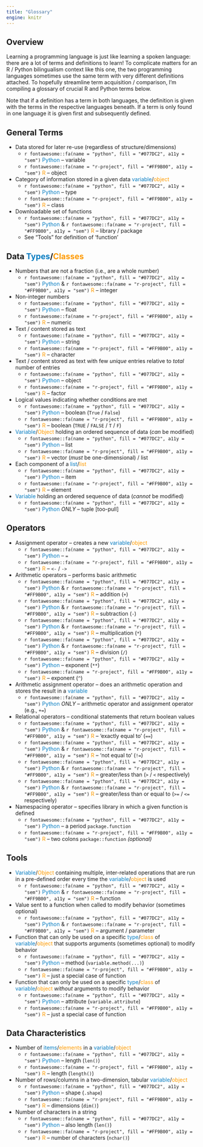 ```yaml
---
title: "Glossary"
engine: knitr
---
```


## Overview

Learning a programming language is just like learning a spoken language: there are a lot of terms and definitions to learn! To complicate matters for an R / Python bilingualism context like this one, the two programming languages sometimes use the same term with very different definitions attached. To hopefully streamline term acquisition / comparison, I'm compiling a glossary of crucial R and Python terms below.

Note that if a definition has a term in both languages, the definition is given with the terms in the respective languages beneath. If a term is only found in one language it is given first and subsequently defined.

## General Terms

- Data stored for later re-use (regardless of structure/dimensions)
    - `r fontawesome::fa(name = "python", fill = "#077DC2", a11y = "sem")` <span style="color:#077DC2">Python</span> -- variable
    -  `r fontawesome::fa(name = "r-project", fill = "#FF9B00", a11y = "sem")` <span style="color:#FF9B00">R</span> -- object

- Category of information stored in a given data <span style="color:#077DC2">variable</span>/<span style="color:#FF9B00">object</span>
    - `r fontawesome::fa(name = "python", fill = "#077DC2", a11y = "sem")` <span style="color:#077DC2">Python</span> -- type
    -  `r fontawesome::fa(name = "r-project", fill = "#FF9B00", a11y = "sem")` <span style="color:#FF9B00">R</span> -- class

- Downloadable set of functions
    - `r fontawesome::fa(name = "python", fill = "#077DC2", a11y = "sem")` <span style="color:#077DC2">Python</span> & `r fontawesome::fa(name = "r-project", fill = "#FF9B00", a11y = "sem")` <span style="color:#FF9B00">R</span> -- library / package
    - See "Tools" for definition of 'function'

## Data <span style="color:#077DC2">Types</span>/<span style="color:#FF9B00">Classes</span>

- Numbers that are not a fraction (i.e., are a whole number)
    - `r fontawesome::fa(name = "python", fill = "#077DC2", a11y = "sem")` <span style="color:#077DC2">Python</span> & `r fontawesome::fa(name = "r-project", fill = "#FF9B00", a11y = "sem")` <span style="color:#FF9B00">R</span> -- integer

- Non-integer numbers
    - `r fontawesome::fa(name = "python", fill = "#077DC2", a11y = "sem")` <span style="color:#077DC2">Python</span> -- float
    -  `r fontawesome::fa(name = "r-project", fill = "#FF9B00", a11y = "sem")` <span style="color:#FF9B00">R</span> -- numeric

- Text / content stored as text
    - `r fontawesome::fa(name = "python", fill = "#077DC2", a11y = "sem")` <span style="color:#077DC2">Python</span> -- string
    -  `r fontawesome::fa(name = "r-project", fill = "#FF9B00", a11y = "sem")` <span style="color:#FF9B00">R</span> -- character

- Text / content stored as text with few _unique_ entries relative to _total_ number of entries
    - `r fontawesome::fa(name = "python", fill = "#077DC2", a11y = "sem")` <span style="color:#077DC2">Python</span> -- object
    -  `r fontawesome::fa(name = "r-project", fill = "#FF9B00", a11y = "sem")` <span style="color:#FF9B00">R</span> -- factor

- Logical values indicating whether conditions are met
    - `r fontawesome::fa(name = "python", fill = "#077DC2", a11y = "sem")` <span style="color:#077DC2">Python</span> -- boolean (`True` / `False`)
    -  `r fontawesome::fa(name = "r-project", fill = "#FF9B00", a11y = "sem")` <span style="color:#FF9B00">R</span> -- boolean (`TRUE` / `FALSE` / `T` / `F`)

- <span style="color:#077DC2">Variable</span>/<span style="color:#FF9B00">Object</span> holding an ordered sequence of data (_can_ be modified)
   - `r fontawesome::fa(name = "python", fill = "#077DC2", a11y = "sem")` <span style="color:#077DC2">Python</span> -- list
    -  `r fontawesome::fa(name = "r-project", fill = "#FF9B00", a11y = "sem")` <span style="color:#FF9B00">R</span> -- vector (_must_ be one-dimensional) / list

- Each component of a <span style="color:#077DC2">list</span>/<span style="color:#FF9B00">list</span>
   - `r fontawesome::fa(name = "python", fill = "#077DC2", a11y = "sem")` <span style="color:#077DC2">Python</span> -- item
    -  `r fontawesome::fa(name = "r-project", fill = "#FF9B00", a11y = "sem")` <span style="color:#FF9B00">R</span> -- element

- <span style="color:#077DC2">Variable</span> holding an ordered sequence of data (_cannot_ be modified)
   - `r fontawesome::fa(name = "python", fill = "#077DC2", a11y = "sem")` <span style="color:#077DC2">Python</span> _ONLY_ -- tuple [too-pull]

## Operators

- Assignment operator -- creates a new <span style="color:#077DC2">variable</span>/<span style="color:#FF9B00">object</span>
    - `r fontawesome::fa(name = "python", fill = "#077DC2", a11y = "sem")` <span style="color:#077DC2">Python</span> -- `=`
    -  `r fontawesome::fa(name = "r-project", fill = "#FF9B00", a11y = "sem")` <span style="color:#FF9B00">R</span> -- `<-` / `->`

- Arithmetic operators -- performs basic arithmetic
    - `r fontawesome::fa(name = "python", fill = "#077DC2", a11y = "sem")` <span style="color:#077DC2">Python</span> & `r fontawesome::fa(name = "r-project", fill = "#FF9B00", a11y = "sem")` <span style="color:#FF9B00">R</span> -- addition (`+`)
    - `r fontawesome::fa(name = "python", fill = "#077DC2", a11y = "sem")` <span style="color:#077DC2">Python</span> & `r fontawesome::fa(name = "r-project", fill = "#FF9B00", a11y = "sem")` <span style="color:#FF9B00">R</span> -- subtraction (`-`)
    - `r fontawesome::fa(name = "python", fill = "#077DC2", a11y = "sem")` <span style="color:#077DC2">Python</span> & `r fontawesome::fa(name = "r-project", fill = "#FF9B00", a11y = "sem")` <span style="color:#FF9B00">R</span> -- multiplication (`*`)
    - `r fontawesome::fa(name = "python", fill = "#077DC2", a11y = "sem")` <span style="color:#077DC2">Python</span> & `r fontawesome::fa(name = "r-project", fill = "#FF9B00", a11y = "sem")` <span style="color:#FF9B00">R</span> -- division (`/`)
    - `r fontawesome::fa(name = "python", fill = "#077DC2", a11y = "sem")` <span style="color:#077DC2">Python</span> -- exponent (`**`)
    -  `r fontawesome::fa(name = "r-project", fill = "#FF9B00", a11y = "sem")` <span style="color:#FF9B00">R</span> -- exponent (`^`)

- Arithmetic assignment operator -- does an arithmetic operation and stores the result in a <span style="color:#077DC2">variable</span>
    - `r fontawesome::fa(name = "python", fill = "#077DC2", a11y = "sem")` <span style="color:#077DC2">Python</span> _ONLY_ -- arithmetic operator and assignment operator (e.g., `+=`)

- Relational operators -- conditional statements that return boolean values
    - `r fontawesome::fa(name = "python", fill = "#077DC2", a11y = "sem")` <span style="color:#077DC2">Python</span> & `r fontawesome::fa(name = "r-project", fill = "#FF9B00", a11y = "sem")` <span style="color:#FF9B00">R</span> -- 'exactly equal to' (`==`)
    - `r fontawesome::fa(name = "python", fill = "#077DC2", a11y = "sem")` <span style="color:#077DC2">Python</span> & `r fontawesome::fa(name = "r-project", fill = "#FF9B00", a11y = "sem")` <span style="color:#FF9B00">R</span> -- 'not equal to' (`!=`)
    - `r fontawesome::fa(name = "python", fill = "#077DC2", a11y = "sem")` <span style="color:#077DC2">Python</span> & `r fontawesome::fa(name = "r-project", fill = "#FF9B00", a11y = "sem")` <span style="color:#FF9B00">R</span> -- greater/less than (`>` / `<` respectively)
    - `r fontawesome::fa(name = "python", fill = "#077DC2", a11y = "sem")` <span style="color:#077DC2">Python</span> & `r fontawesome::fa(name = "r-project", fill = "#FF9B00", a11y = "sem")` <span style="color:#FF9B00">R</span> -- greater/less than or equal to (`>=` / `<=` respectively)

- Namespacing operator -- specifies library in which a given function is defined
    - `r fontawesome::fa(name = "python", fill = "#077DC2", a11y = "sem")` <span style="color:#077DC2">Python</span> -- a period `package.function`
    -  `r fontawesome::fa(name = "r-project", fill = "#FF9B00", a11y = "sem")` <span style="color:#FF9B00">R</span> -- two colons `package::function` _(optional)_

## Tools

- <span style="color:#077DC2">Variable</span>/<span style="color:#FF9B00">Object</span> containing multiple, inter-related operations that are run in a pre-defined order every time the <span style="color:#077DC2">variable</span>/<span style="color:#FF9B00">object</span> is used
    - `r fontawesome::fa(name = "python", fill = "#077DC2", a11y = "sem")` <span style="color:#077DC2">Python</span> & `r fontawesome::fa(name = "r-project", fill = "#FF9B00", a11y = "sem")` <span style="color:#FF9B00">R</span> -- function

- Value sent to a function when called to modify behavior (sometimes optional)
    - `r fontawesome::fa(name = "python", fill = "#077DC2", a11y = "sem")` <span style="color:#077DC2">Python</span> & `r fontawesome::fa(name = "r-project", fill = "#FF9B00", a11y = "sem")` <span style="color:#FF9B00">R</span> -- argument / parameter

- Function that can only be used on a specific <span style="color:#077DC2">type</span>/<span style="color:#FF9B00">class</span> of <span style="color:#077DC2">variable</span>/<span style="color:#FF9B00">object</span> that supports arguments (sometimes optional) to modify behavior
    - `r fontawesome::fa(name = "python", fill = "#077DC2", a11y = "sem")` <span style="color:#077DC2">Python</span> -- method (`variable.method(...)`)
    -  `r fontawesome::fa(name = "r-project", fill = "#FF9B00", a11y = "sem")` <span style="color:#FF9B00">R</span> -- just a special case of function

- Function that can only be used on a specific <span style="color:#077DC2">type</span>/<span style="color:#FF9B00">class</span> of <span style="color:#077DC2">variable</span>/<span style="color:#FF9B00">object</span> _without_ arguments to modify behavior
    - `r fontawesome::fa(name = "python", fill = "#077DC2", a11y = "sem")` <span style="color:#077DC2">Python</span> -- attribute (`variable.attribute`)
    -  `r fontawesome::fa(name = "r-project", fill = "#FF9B00", a11y = "sem")` <span style="color:#FF9B00">R</span> -- just a special case of function

## Data Characteristics

- Number of <span style="color:#077DC2">items</span>/<span style="color:#FF9B00">elements</span> in a <span style="color:#077DC2">variable</span>/<span style="color:#FF9B00">object</span>
    - `r fontawesome::fa(name = "python", fill = "#077DC2", a11y = "sem")` <span style="color:#077DC2">Python</span> -- length (`len()`)
    -  `r fontawesome::fa(name = "r-project", fill = "#FF9B00", a11y = "sem")` <span style="color:#FF9B00">R</span> -- length (`length()`)

- Number of rows/columns in a two-dimension, tabular <span style="color:#077DC2">variable</span>/<span style="color:#FF9B00">object</span>
    - `r fontawesome::fa(name = "python", fill = "#077DC2", a11y = "sem")` <span style="color:#077DC2">Python</span> -- shape (`.shape`)
    -  `r fontawesome::fa(name = "r-project", fill = "#FF9B00", a11y = "sem")` <span style="color:#FF9B00">R</span> -- dimensions (`dim()`)

- Number of characters in a string
    - `r fontawesome::fa(name = "python", fill = "#077DC2", a11y = "sem")` <span style="color:#077DC2">Python</span> -- also length (`len()`)
    -  `r fontawesome::fa(name = "r-project", fill = "#FF9B00", a11y = "sem")` <span style="color:#FF9B00">R</span> -- number of characters (`nchar()`)



